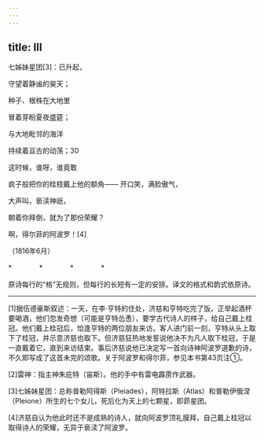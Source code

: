 ```yaml
---
---
---
```

title: Ⅲ
---




七姊妹星团[3]：已升起，

守望着静谧的昊天；

种子、根株在大地里

冒着芽盼夏夜盛筵；

与大地毗邻的海洋

持续着亘古的动荡；30

这时候，谁呀，谁竟敢

疯子般把你的桂枝戴上他的额角—— 开口笑，满脸傲气，

大声叫，亵渎神祇，

朝着你拜倒，就为了那份荣耀？

啊，得尔菲的阿波罗！[4]

（1816年6月）

*　　　　*　　　　*　　　　*

原诗每行的“格”无规则，但每行的长短有一定的安排。译文的格式和韵式依原诗。



* * *



[1]据伍德豪斯叙述：一天，在李·亨特的住处，济慈和亨特吃完了饭，正举起酒杯要喝酒，他们忽发奇想（可能是亨特怂恿），要学古代诗人的样子，给自己戴上桂冠。他们戴上桂冠后，恰逢亨特的两位朋友来访。客人进门前一刻，亨特从头上取下了桂冠，并示意济慈也取下。但济慈狂热地发誓说他决不为凡人取下桂冠，于是一直戴着它，直到来访结束。事后济慈说他已决定写一首向诗神阿波罗道歉的诗，不久即写成了这首未完的颂歌。关于阿波罗和得尔菲，参见本书第43页注①。

[2]雷神：指主神朱庇特（宙斯）。他的手中有雷电霹雳作武器。

[3]七姊妹星团：总称普勒阿得斯（Pleiades），阿特拉斯（Atlas）和普勒伊俄涅（Pleione）所生的七个女儿，死后化为天上的七颗星，即昴星团。

[4]济慈自认为他此时还不是成熟的诗人，就向阿波罗顶礼膜拜，自己戴上桂冠以取得诗人的荣耀，无异于亵渎了阿波罗。